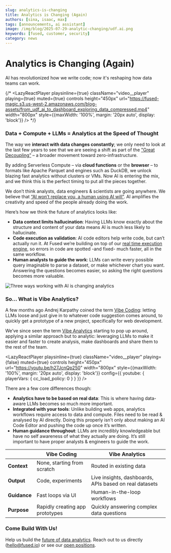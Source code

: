 ```yaml
---
slug: analytics-is-changing
title: Analytics is Changing (Again)
authors: [sina, isaac, max]
tags: [announcements, ai assistant]
image: /img/blog/2025-07-29-analytic-changing/udf.ai.png
keywords: [fused, customer, security]
category: news
---
```


# Analytics is Changing (Again)

AI has revolutionized how we write code; now it's reshaping how data teams can work.


{/* <LazyReactPlayer 
    playsinline={true}
    className="video__player"
    playing={true}
    muted={true}
    controls
    height="450px"
    url="https://fused-magic.s3.us-west-2.amazonaws.com/blog-assets/from_udf_ai_to_dashboard_exploring_data_compressed.mp4"
    width="800px"
    style={{maxWidth: '100%', margin: '20px auto', display: 'block'}}
/> */}

### Data + Compute + LLMs = Analytics at the Speed of Thought

The way we **interact with data changes constantly**; we only need to look at the last few years to see that we are seeing a shift as part of the ["Great Decoupling”](https://wesmckinney.com/blog/looking-back-15-years/) – a broader movement toward zero-infrastructure. 

By adding Serverless Compute – via **cloud functions** or the **browser** – to formats like Apache Parquet and engines such as DuckDB, we unlock blazing fast analytics without clusters or VMs. Now AI is entering the mix, and we think this is the perfect timing to put all the pieces together.

We don’t think analysts, data engineers & scientists are going anywhere. We believe that [“AI won’t replace you, a human using AI will”](https://www.forbes.com/sites/reeceakhtar/2025/03/27/ai-wont-replace-you-a-human-using-ai-will/). AI amplifies the creativity and speed of the people already doing the work.

Here’s how we think the future of analytics looks like:

- **Data context limits hallucination**: Having LLMs know exactly about the structure and content of your data means AI is much less likely to hallucinate.
- **Code execution as validation**: AI code editors help write code, but can’t actually run it. At Fused we’re building on top of our [real time execution engine](/quickstart/), so errors in code are spotted -and fixed- much faster, all in the same workflow.
- **Human analysts to guide the work**: LLMs can write every possible query imaginable to parse a dataset, or make whichever chart you want. Answering the questions becomes easier, so asking the right questions becomes more valuable.

![Three ways working with AI is changing analytics](/img/blog/2025-07-29-analytic-changing/3_ways_working_with_ai.png)


### So... What is Vibe Analytics?

A few months ago Andrej Karpathy coined the term [Vibe Coding](https://x.com/karpathy/status/1886192184808149383): letting LLMs loose and just give in to whatever code suggestion comes around, to quickly get a prototype of a new project, specifically for web development.

We’ve since seen the term [Vibe Analytics](https://sloanreview.mit.edu/article/vibe-analytics-vibe-codings-new-cousin-unlocks-insights/) starting to pop up around, applying a similar approach but to analytic: leveraging LLMs to make it easier and faster to create analysis, make dashboards and share them to the rest of the team. 

<LazyReactPlayer 
    playsinline={true}
    className="video__player"
    playing={false}
    muted={true}
    controls
    height="450px"
    url="https://youtu.be/h27JcnQp250"
    width="800px"
    style={{maxWidth: '100%', margin: '20px auto', display: 'block'}}
    config={{
        youtube: {
            playerVars: {
                cc_load_policy: 0
            }
        }
    }}
/>

There are a few core differences though:
- **Analytics have to be based on real data**: This is where having data-aware LLMs becomes so much more important.
- **Integrated with your tools**: Unlike building web apps, analytics workflows require access to data and compute. Files need to be read & analysed by AI directly. Doing this properly isn’t only about making an AI Code Editor and pushing the code up once it’s written.
- **Human guidance throughout**: LLMs are incredibly knowledgeable but have no self awareness of what they actually are doing. It’s still important to have proper analysts & engineers to guide the work.


<div style={{display: 'flex', justifyContent: 'center'}}>

|               | **Vibe Coding**                 | **Vibe Analytics**                                    |
|---------------|--------------------------------|-------------------------------------------------------|
| **Context**   | None, starting from scratch    | Routed in existing data                               |
| **Output**    | Code, experiments              | Live insights, dashboards, APIs based on real datasets |
| **Guidance**  | Fast loops via UI              | Human-in-the-loop workflows                           |
| **Purpose**   | Rapidly creating app prototypes | Quickly answering complex data questions              |

</div>


### Come Build With Us!

Help us build the [future of data analytics](https://udf.ai/). Reach out to us directly (hello@fused.io) or see our [open positions](https://www.fused.io/careers).

